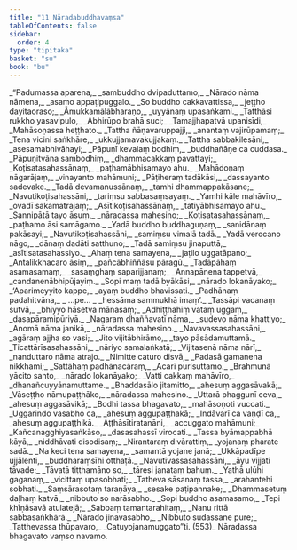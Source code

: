 ```yaml
---
title: "11 Nāradabuddhavaṃsa"
tableOfContents: false
sidebar:
  order: 4
type: "tipitaka"
basket: "su"
book: "bu"
---
```



<DynamicBreadcrumb />

<Division number="1" book="bu">

<Paragraph number="532" type="verses" book="bu">
_“Padumassa aparena,_  
_sambuddho dvipaduttamo;_  
_Nārado nāma nāmena,_  
_asamo appaṭipuggalo._  

</Paragraph>

</Division>
<Division number="2" book="bu">

<Paragraph number="533" type="verses" book="bu">
_So buddho cakkavattissa,_  
_jeṭṭho dayitaoraso;_  
_Āmukkamālābharaṇo,_  
_uyyānaṃ upasaṅkami._  

</Paragraph>

</Division>
<Division number="3" book="bu">

<Paragraph number="534" type="verses" book="bu">
_Tatthāsi rukkho yasavipulo,_  
_Abhirūpo brahā suci;_  
_Tamajjhapatvā upanisīdi,_  
_Mahāsoṇassa heṭṭhato._  

</Paragraph>

</Division>
<Division number="4" book="bu">

<Paragraph number="535" type="verses" book="bu">
_Tattha ñāṇavaruppajji,_  
_anantaṃ vajirūpamaṃ;_  
_Tena vicini saṅkhāre,_  
_ukkujjamavakujjakaṃ._  

</Paragraph>

</Division>
<Division number="5" book="bu">

<Paragraph number="536" type="verses" book="bu">
_Tattha sabbakilesāni,_  
_asesamabhivāhayi;_  
_Pāpuṇī kevalaṃ bodhiṃ,_  
_buddhañāṇe ca cuddasa._  

</Paragraph>

</Division>
<Division number="6" book="bu">

<Paragraph number="537" type="verses" book="bu">
_Pāpuṇitvāna sambodhiṃ,_  
_dhammacakkaṃ pavattayi;_  
_Koṭisatasahassānaṃ,_  
_paṭhamābhisamayo ahu._  

</Paragraph>

</Division>
<Division number="7" book="bu">

<Paragraph number="538" type="verses" book="bu">
_Mahādoṇaṃ nāgarājaṃ,_  
_vinayanto mahāmuni;_  
_Pāṭiheraṃ tadākāsi,_  
_dassayanto sadevake._  

</Paragraph>

</Division>
<Division number="8" book="bu">

<Paragraph number="539" type="verses" book="bu">
_Tadā devamanussānaṃ,_  
_tamhi dhammappakāsane;_  
_Navutikoṭisahassāni,_  
_tariṃsu sabbasaṃsayaṃ._  

</Paragraph>

</Division>
<Division number="9" book="bu">

<Paragraph number="540" type="verses" book="bu">
_Yamhi kāle mahāvīro,_  
_ovadī sakamatrajaṃ;_  
_Asītikoṭisahassānaṃ,_  
_tatiyābhisamayo ahu._  

</Paragraph>

</Division>
<Division number="10" book="bu">

<Paragraph number="541" type="verses" book="bu">
_Sannipātā tayo āsuṃ,_  
_nāradassa mahesino;_  
_Koṭisatasahassānaṃ,_  
_paṭhamo āsi samāgamo._  

</Paragraph>

</Division>
<Division number="11" book="bu">

<Paragraph number="542" type="verses" book="bu">
_Yadā buddho buddhaguṇaṃ,_  
_sanidānaṃ pakāsayi;_  
_Navutikoṭisahassāni,_  
_samiṃsu vimalā tadā._  

</Paragraph>

</Division>
<Division number="12" book="bu">

<Paragraph number="543" type="verses" book="bu">
_Yadā verocano nāgo,_  
_dānaṃ dadāti satthuno;_  
_Tadā samiṃsu jinaputtā,_  
_asītisatasahassiyo._  

</Paragraph>

</Division>
<Division number="13" book="bu">

<Paragraph number="544" type="verses" book="bu">
_Ahaṃ tena samayena,_  
_jaṭilo uggatāpano;_  
_Antalikkhacaro āsiṃ,_  
_pañcābhiññāsu pāragū._  

</Paragraph>

</Division>
<Division number="14" book="bu">

<Paragraph number="545" type="verses" book="bu">
_Tadāpāhaṃ asamasamaṃ,_  
_sasaṃghaṃ saparijjanaṃ;_  
_Annapānena tappetvā,_  
_candanenābhipūjayiṃ._  

</Paragraph>

</Division>
<Division number="15" book="bu">

<Paragraph number="546" type="verses" book="bu">
_Sopi maṃ tadā byākāsi,_  
_nārado lokanāyako;_  
_‘Aparimeyyito kappe,_  
_ayaṃ buddho bhavissati._  

</Paragraph>

</Division>
<Division number="16" book="bu">

<Paragraph number="547" type="verses" book="bu">
_Padhānaṃ padahitvāna,_  
_ …pe… _  
_hessāma sammukhā imaṃ’._  

</Paragraph>

</Division>
<Division number="17" book="bu">

<Paragraph number="548" type="verses" book="bu">
_Tassāpi vacanaṃ sutvā,_  
_bhiyyo hāsetva mānasaṃ;_  
_Adhiṭṭhahiṃ vataṃ uggaṃ,_  
_dasapāramipūriyā._  

</Paragraph>

</Division>
<Division number="18" book="bu">

<Paragraph number="549" type="verses" book="bu">
_Nagaraṃ dhaññavatī nāma,_  
_sudevo nāma khattiyo;_  
_Anomā nāma janikā,_  
_nāradassa mahesino._  

</Paragraph>

</Division>
<Division number="19" book="bu">

<Paragraph number="550" type="verses" book="bu">
_Navavassasahassāni,_  
_agāraṃ ajjha so vasi;_  
_Jito vijitābhirāmo,_  
_tayo pāsādamuttamā._  

</Paragraph>

</Division>
<Division number="20" book="bu">

<Paragraph number="551" type="verses" book="bu">
_Ticattārīsasahassāni,_  
_nāriyo samalaṅkatā;_  
_Vijitasenā nāma nārī,_  
_nanduttaro nāma atrajo._  

</Paragraph>

</Division>
<Division number="21" book="bu">

<Paragraph number="552" type="verses" book="bu">
_Nimitte caturo disvā,_  
_Padasā gamanena nikkhami;_  
_Sattāhaṃ padhānacāraṃ,_  
_Acarī purisuttamo._  

</Paragraph>

</Division>
<Division number="22" book="bu">

<Paragraph number="553" type="verses" book="bu">
_Brahmunā yācito santo,_  
_nārado lokanāyako;_  
_Vatti cakkaṃ mahāvīro,_  
_dhanañcuyyānamuttame._  

</Paragraph>

</Division>
<Division number="23" book="bu">

<Paragraph number="554" type="verses" book="bu">
_Bhaddasālo jitamitto,_  
_ahesuṃ aggasāvakā;_  
_Vāseṭṭho nāmupaṭṭhāko,_  
_nāradassa mahesino._  

</Paragraph>

</Division>
<Division number="24" book="bu">

<Paragraph number="555" type="verses" book="bu">
_Uttarā phaggunī ceva,_  
_ahesuṃ aggasāvikā;_  
_Bodhi tassa bhagavato,_  
_mahāsoṇoti vuccati._  

</Paragraph>

</Division>
<Division number="25" book="bu">

<Paragraph number="556" type="verses" book="bu">
_Uggarindo vasabho ca,_  
_ahesuṃ aggupaṭṭhakā;_  
_Indāvarī ca vaṇḍī ca,_  
_ahesuṃ aggupaṭṭhikā._  

</Paragraph>

</Division>
<Division number="26" book="bu">

<Paragraph number="557" type="verses" book="bu">
_Aṭṭhāsītiratanāni,_  
_accuggato mahāmuni;_  
_Kañcanagghiyasaṅkāso,_  
_dasasahassī virocati._  

</Paragraph>

</Division>
<Division number="27" book="bu">

<Paragraph number="558" type="verses" book="bu">
_Tassa byāmappabhā kāyā,_  
_niddhāvati disodisaṃ;_  
_Nirantaraṃ divārattiṃ,_  
_yojanaṃ pharate sadā._  

</Paragraph>

</Division>
<Division number="28" book="bu">

<Paragraph number="559" type="verses" book="bu">
_Na keci tena samayena,_  
_samantā yojane janā;_  
_Ukkāpadīpe ujjālenti,_  
_buddharaṃsīhi otthaṭā._  

</Paragraph>

</Division>
<Division number="29" book="bu">

<Paragraph number="560" type="verses" book="bu">
_Navutivassasahassāni,_  
_āyu vijjati tāvade;_  
_Tāvatā tiṭṭhamāno so,_  
_tāresi janataṃ bahuṃ._  

</Paragraph>

</Division>
<Division number="30" book="bu">

<Paragraph number="561" type="verses" book="bu">
_Yathā uḷūhi gaganaṃ,_  
_vicittaṃ upasobhati;_  
_Tatheva sāsanaṃ tassa,_  
_arahantehi sobhati._  

</Paragraph>

</Division>
<Division number="31" book="bu">

<Paragraph number="562" type="verses" book="bu">
_Saṃsārasotaṃ taraṇāya,_  
_sesake paṭipannake;_  
_Dhammasetuṃ daḷhaṃ katvā,_  
_nibbuto so narāsabho._  

</Paragraph>

</Division>
<Division number="32" book="bu">

<Paragraph number="563" type="verses" book="bu">
_Sopi buddho asamasamo,_  
_Tepi khīṇāsavā atulatejā;_  
_Sabbaṃ tamantarahitaṃ,_  
_Nanu rittā sabbasaṅkhārā._  

</Paragraph>

</Division>
<Division number="33" book="bu">

<Paragraph number="564" type="verses" book="bu">
_Nārado jinavasabho,_  
_Nibbuto sudassane pure;_  
_Tatthevassa thūpavaro,_  
_Catuyojanamuggato”ti. (553)_  


</Paragraph>
</Division>

<Paragraph number="565" type="center" book="bu">
Nāradassa bhagavato vaṃso navamo.
</Paragraph>